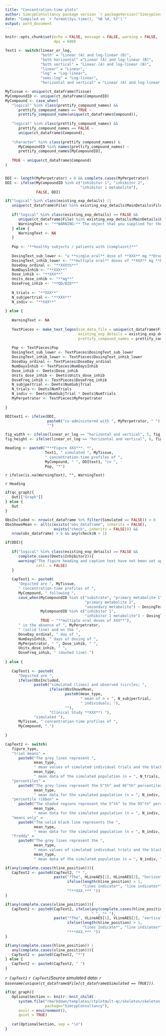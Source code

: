 ```yaml
---
title: "Concentration-time plots"
author: SimcypConsultancy package version `r packageVersion("SimcypConsultancy")`
date: "Compiled on `r format(Sys.time(), '%B %d, %Y')`"
output: word_document
---
```


```r

knitr::opts_chunk$set(echo = FALSE, message = FALSE, warning = FALSE, 
                      dpi = 600)

```

```r

Text1 <- switch(linear_or_log, 
                "both" = "Linear (A) and log-linear (B)",
                "both horizontal" ="Linear (A) and log-linear (B)",
                "both vertical" = "Linear (A) and log-linear (B)",
                "linear" = "Linear", 
                "log" = "Log-linear",
                "semi-log" = "Log-linear", 
                "horizontal and vertical" = "Linear (A) and log-linear (B)")

MyTissue <- unique(ct_dataframe$Tissue)
MyCompoundID <- unique(ct_dataframe$CompoundID)
MyCompound <- case_when(
   "logical" %in% class(prettify_compound_names) &&
      prettify_compound_names == TRUE ~ 
      prettify_compound_name(unique(ct_dataframe$Compound)), 
   
   "logical" %in% class(prettify_compound_names) &&
      prettify_compound_names == FALSE ~ 
      unique(ct_dataframe$Compound), 
   
   "character" %in% class(prettify_compound_names) & 
      MyCompoundID %in% names(prettify_compound_names) ~ 
      prettify_compound_names[MyCompoundID], 
   
   TRUE ~ unique(ct_dataframe$Compound)
)


DDI <- length(MyPerpetrator) > 0 && complete.cases(MyPerpetrator)
DDI <- ifelse(MyCompoundID %in% c("inhibitor 1", "inhibitor 2", 
                                  "inhibitor 1 metabolite"), 
              FALSE, DDI)

if("logical" %in% class(existing_exp_details) ||
   unique(ct_dataframe$File) %in% existing_exp_details$MainDetails$File == FALSE){
   
   if("logical" %in% class(existing_exp_details) == FALSE && 
      unique(ct_dataframe$File) %in% existing_exp_details$MainDetails$File == FALSE){
      WarningText <- "**WARNING:** The object that you supplied for the argument `existing_exp_details` does not contain the file in your concentration-time data, so we can't use it."
   } else {
      WarningText <- NA
   }
   
   Pop <- "**healthy subjects / patients with [complaint]**"
   
   DosingText_sub_lower <- "a **single oral** dose of **XXX** mg **Drug XXX**"
   DosingText_inhib_lower <- "**multiple oral** doses of **XXX** mg **Perpetrator XXX**"
   DoseDay_ordinal <- "**XXXth**"
   NumDaysInhib <- "**XXX**"
   Dose_inhib <- "**XXX**"
   Units_dose_inhib <- "**mg**"
   DoseFreq_inhib <- "**QD/BID**"
   
   N_trials <- "**XXX**"
   N_subjpertrial <- "**XXX**"
   N_indiv <- "**XXX**"
   
} else {
   
   WarningText <- NA
   
   TextPieces <- make_text_legos(sim_data_file = unique(ct_dataframe$File),
                                 existing_exp_details = existing_exp_details, 
                                 prettify_compound_names = prettify_compound_names)
   
   Pop <- TextPieces$Pop
   DosingText_sub_lower <- TextPieces$DosingText_sub_lower
   DosingText_inhib_lower <- TextPieces$DosingText_inhib_lower
   DoseDay_ordinal <- TextPieces$DoseDay_ordinal
   NumDaysInhib <- TextPieces$NumDaysInhib
   Dose_inhib <- Deets$Dose_inhib
   Units_dose_inhib <- Deets$Units_dose_inhib
   DoseFreq_inhib <- TextPieces$DoseFreq_inhib
   N_subjpertrial <- Deets$NumSubjTrial
   N_trials <- Deets$NumTrials
   N_indiv <- Deets$NumSubjTrial * Deets$NumTrials
   MyPerpetrator <- TextPieces$MyPerpetrator
   
}

DDItext1 <- ifelse(DDI, 
                   paste0("co-administered with ", MyPerpetrator, " "), 
                   "")

fig_width <- ifelse(linear_or_log == "horizontal and vertical", 5, fig_width)
fig_height <- ifelse(linear_or_log == "horizontal and vertical", 6, fig_height)

Heading <- paste0("***Figure XXX***. *", 
                  Text1, " simulated ", MyTissue, 
                  " concentration-time profiles of ", 
                  MyCompound, " ", DDItext1, "in ", 
                  Pop, "*")

```

`r ifelse(is.na(WarningText), "", WarningText)`

`r Heading`

```r

if(qc_graph){
   Out[["Graph"]]
} else {
   Out
}

```

```r

ObsIncluded <- nrow(ct_dataframe %>% filter(Simulated == FALSE)) > 0
ObsShowsMean <- all(c(exists("obs_dataframe", inherits = FALSE), 
                      exists("check", inherits = FALSE))) &&
   nrow(obs_dataframe) > 0 && any(check$N > 1)

if(DDI){
   
   if("logical" %in% class(existing_exp_details) == FALSE && 
      complete.cases(Deets$Inhibitor2)){
      warning("The figure heading and caption text have not been set up for when there are two perpetrators in a DDI simulation. Please check and adjust the text carefully.\n", 
              call. = FALSE)
   }
   
   CapText1 <- paste0(
      "Depicted are ", MyTissue,
      " concentration-time profiles of ", 
      MyCompound, " following ", 
      case_when(MyCompoundID %in% c("substrate", "primary metabolite 1", 
                                    "primary metabolite 2",
                                    "secondary metabolite") ~ DosingText_sub_lower, 
                MyCompoundID %in% c("inhibitor 1", 
                                    "inhibitor 1 metabolite") ~ DosingText_inhib_lower, 
                TRUE ~ "**multiple oral doses of XXX**"), 
      " in the absence of ", MyPerpetrator, 
      " (solid line) and on the ", 
      DoseDay_ordinal, " day of ",
      NumDaysInhib, " days of dosing of ",
      MyPerpetrator, " ", Dose_inhib, " ",
      Units_dose_inhib, " ",
      DoseFreq_inhib, " (dashed line).")
   
} else {
   
   CapText1 <- paste0(
      "Depicted are ", 
      ifelse(ObsIncluded, 
             paste0("simulated (lines) and observed (circles; ",  
                    ifelse(ObsShowsMean, 
                           paste0(mean_type, 
                                  " mean of n = ", N_subjpertrial, 
                                  " individuals; "), 
                           ""),
                    "Clinical Study **XXX**) "),
             "simulated "), 
      MyTissue, " concentration-time profiles of ", 
      MyCompound, ".") 
   
}

CapText2 <- switch(
   figure_type, 
   "trial means" = 
      paste0("The grey lines represent ",
             mean_type, 
             " mean values of simulated individual trials and the black lines portray the ",
             mean_type, 
             " mean data of the simulated population (n = ", N_trials, " trials of ", N_subjpertrial, " subjects per trial)."), 
   "percentiles" = 
      paste0("The grey lines represent the 5^th^ and 95^th^ percentiles and the solid black line the ",
             mean_type, 
             " mean data for the simulated population (n = ", N_indiv, ")."), 
   "percentile ribbon" = 
      paste0("The shaded regions represent the 5^th^ to the 95^th^ percentiles and the solid black line the ",
             mean_type, 
             " mean data for the simulated population (n = ", N_indiv, ")."), 
   "means only" = 
      paste0("The solid black line represents the ", 
             mean_type, 
             " mean data for the simulated population (n = ", N_indiv, ")."), 
   "Freddy" = 
      paste0("The grey lines represent the ", 
             mean_type, 
             " mean values of simulated individual trials and the black lines portray the ",
             mean_type, 
             " mean data of the simulated population (n = ", N_indiv, "). The dashed lines represent the 5^th^ and 95^th^ percentiles."))

if(any(complete.cases(hline_position))){
   CapText2 <- paste0(CapText2, "* ",
                      paste("*The", HLineAES[1], HLineAES[2], "horizontal",
                            ifelse(length(hline_position) > 1, 
                                   "lines indicate*", "line indicates*"), 
                            "***XXX.*** "))
}

if(any(complete.cases(vline_position))){
   CapText2 <- paste0(CapText2, ifelse(any(complete.cases(hline_position)), 
                                       " ", "* "),
                      paste("*The", VLineAES[1], VLineAES[2], "vertical",
                            ifelse(length(hline_position) > 1, 
                                   "lines indicate*", "line indicates*"), 
                            "***XXX.*** "))
}

if(any(complete.cases(hline_position)) |
   any(complete.cases(vline_position))){
   CapText2 <- paste0(CapText2, "*")
} else {
   CapText2 <- paste0(CapText2, " ")
}


```

*`r CapText1` `r CapText2`Source simulated data: `r basename(unique(ct_dataframe$File[ct_dataframe$Simulated == TRUE]))`.*

```r

if(qc_graph){
   OptionalSection <- knitr::knit_child(
      system.file("rmarkdown/templates/ctplotmult-qc/skeleton/skeleton.Rmd",
                  package="SimcypConsultancy"), 
      envir = environment(), 
      quiet = TRUE)
   
   cat(OptionalSection, sep = "\n")
}

```


